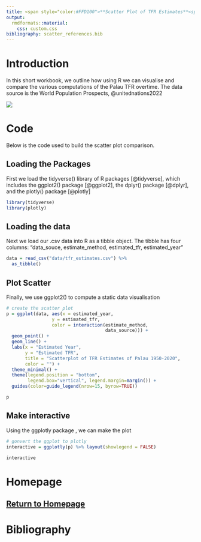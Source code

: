 ```yaml
---
title: <span style="color:#FFD100">**Scatter Plot of TFR Estimates**<span>
output: 
  rmdformats::material:
    css: custom.css
bibliography: scatter_references.bib
---
```


# Introduction

In this short workbook, we outline how using R we can visualise and compare the various computations of the Palau TFR overtime. The data source is the World Population Prospects, @unitednations2022

[![](images/paste-3A06C110.png)](https://population.un.org/wpp/)

# Code

Below is the code used to build the scatter plot comparison.

## Loading the Packages

First we load the tidyverse() library of R packages [@tidyverse], which includes the ggplot2() package [@ggplot2], the dplyr() package [@dplyr], and the plotly() package [@plotly]

```r
library(tidyverse)
library(plotly)
```

## Loading the data

Next we load our .csv data into R as a tibble object. The tibble has four columns: "data_souce, estimate_method, estimated_tfr, estimated_year"

```r
data = read_csv("data/tfr_estimates.csv") %>%
  as_tibble()
```

## Plot Scatter

Finally, we use ggplot2() to compute a static data visualisation

```r
# create the scatter plot
p = ggplot(data, aes(x = estimated_year,
                 y = estimated_tfr,
                 color = interaction(estimate_method,
                                     data_source))) +
  geom_point() +
  geom_line() +
  labs(x = "Estimated Year",
       y = "Estimated TFR",
       title = "Scatterplot of TFR Estimates of Palau 1950-2020",
       color = "") +
  theme_minimal() +
  theme(legend.position = "bottom",
        legend.box="vertical", legend.margin=margin()) +
  guides(color=guide_legend(nrow=15, byrow=TRUE))

p
```

## Make interactive

Using the ggplotly package , we can make the plot

```r
# gonvert the ggplot to plotly
interactive = ggplotly(p) %>% layout(showlegend = FALSE)

interactive

```

# Homepage

## [Return to Homepage](index.html)

# Bibliography
